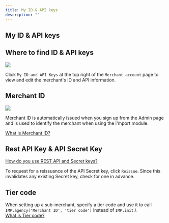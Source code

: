 ```yaml
---
title: My ID & API keys
description: ""
---
```


## My ID & API keys

## Where to find ID & API keys

![](</gitbook-assets/en/Untitled (8).png>)

Click `My ID and API Keys` at the top right of the `Merchant account` page to view and edit the
merchant's ID and API information.

## Merchant ID

![](</gitbook-assets/en/Untitled (9).png>)

Merchant ID is automatically issued when you sign up from the Admin page and is used to identify the
merchant when using the i'mport module.

[What is Merchant ID?](../../ready/3)

## Rest API Key & API Secret Key

[How do you use REST API and Secret keys?](../../ready/3)

To request for a reissuance of the API Secret key, click `Reissue`. Since this invalidates any
existing Secret key, check for one in advance.

## Tier code

When setting up a sub-merchant, specify a tier code and use it to call
`IMP.agency('Merchant ID', 'tier code')` instead of `IMP.init`.\ \
[What is Tier code?](https://app.gitbook.com/o/nad6nqI7LNE1TGdY19Od/s/hTv8JEzyM5h4cYcL5StH/~/changes/ODVnpYTO5vpALC4y3dhS/tips/agency-and-tier)
